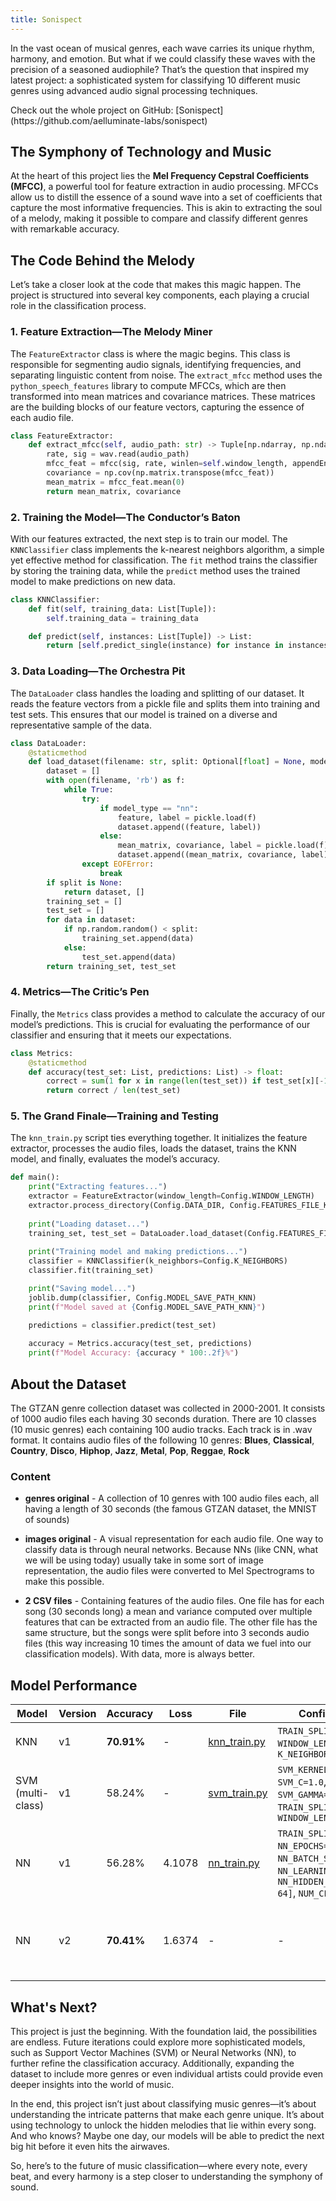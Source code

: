 ```yaml
---
title: Sonispect
---
```


In the vast ocean of musical genres, each wave carries its unique rhythm, harmony, and emotion. But what if we could classify these waves with the precision of a seasoned audiophile? That’s the question that inspired my latest project: a sophisticated system for classifying 10 different music genres using advanced audio signal processing techniques.

<Callout type="info" title="See it in Action!">
  Check out the whole project on GitHub: [Sonispect](https://github.com/aelluminate-labs/sonispect)
</Callout>


## The Symphony of Technology and Music

At the heart of this project lies the **Mel Frequency Cepstral Coefficients (MFCC)**, a powerful tool for feature extraction in audio processing. MFCCs allow us to distill the essence of a sound wave into a set of coefficients that capture the most informative frequencies. This is akin to extracting the soul of a melody, making it possible to compare and classify different genres with remarkable accuracy.

## The Code Behind the Melody

Let’s take a closer look at the code that makes this magic happen. The project is structured into several key components, each playing a crucial role in the classification process.

### 1. Feature Extraction—The Melody Miner

The `FeatureExtractor` class is where the magic begins. This class is responsible for segmenting audio signals, identifying frequencies, and separating linguistic content from noise. The `extract_mfcc` method uses the `python_speech_features` library to compute MFCCs, which are then transformed into mean matrices and covariance matrices. These matrices are the building blocks of our feature vectors, capturing the essence of each audio file.

```python 
class FeatureExtractor:
    def extract_mfcc(self, audio_path: str) -> Tuple[np.ndarray, np.ndarray]:
        rate, sig = wav.read(audio_path)
        mfcc_feat = mfcc(sig, rate, winlen=self.window_length, appendEnergy=False, nfft=1024)
        covariance = np.cov(np.matrix.transpose(mfcc_feat))
        mean_matrix = mfcc_feat.mean(0)
        return mean_matrix, covariance
```

### 2. Training the Model—The Conductor’s Baton

With our features extracted, the next step is to train our model. The `KNNClassifier` class implements the k-nearest neighbors algorithm, a simple yet effective method for classification. The `fit` method trains the classifier by storing the training data, while the `predict` method uses the trained model to make predictions on new data.

```python
class KNNClassifier:
    def fit(self, training_data: List[Tuple]):
        self.training_data = training_data

    def predict(self, instances: List[Tuple]) -> List:
        return [self.predict_single(instance) for instance in instances]
```

### 3. Data Loading—The Orchestra Pit

The `DataLoader` class handles the loading and splitting of our dataset. It reads the feature vectors from a pickle file and splits them into training and test sets. This ensures that our model is trained on a diverse and representative sample of the data.

```python
class DataLoader:
    @staticmethod
    def load_dataset(filename: str, split: Optional[float] = None, model_type: str = "knn") -> Tuple[List, List]:
        dataset = []
        with open(filename, 'rb') as f:
            while True:
                try:
                    if model_type == "nn":
                        feature, label = pickle.load(f)
                        dataset.append((feature, label))
                    else:
                        mean_matrix, covariance, label = pickle.load(f)
                        dataset.append((mean_matrix, covariance, label))
                except EOFError:
                    break
        if split is None:
            return dataset, []
        training_set = []
        test_set = []
        for data in dataset:
            if np.random.random() < split:
                training_set.append(data)
            else:
                test_set.append(data)
        return training_set, test_set
```

### 4. Metrics—The Critic’s Pen

Finally, the `Metrics` class provides a method to calculate the accuracy of our model’s predictions. This is crucial for evaluating the performance of our classifier and ensuring that it meets our expectations.

```python
class Metrics:
    @staticmethod
    def accuracy(test_set: List, predictions: List) -> float:
        correct = sum(1 for x in range(len(test_set)) if test_set[x][-1] == predictions[x])
        return correct / len(test_set)
```

### 5. The Grand Finale—Training and Testing

The `knn_train.py` script ties everything together. It initializes the feature extractor, processes the audio files, loads the dataset, trains the KNN model, and finally, evaluates the model’s accuracy.

```python 
def main():
    print("Extracting features...")
    extractor = FeatureExtractor(window_length=Config.WINDOW_LENGTH)
    extractor.process_directory(Config.DATA_DIR, Config.FEATURES_FILE_KNN, model_type="knn")
    
    print("Loading dataset...")
    training_set, test_set = DataLoader.load_dataset(Config.FEATURES_FILE_KNN, Config.TRAIN_SPLIT, model_type="knn")
    
    print("Training model and making predictions...")
    classifier = KNNClassifier(k_neighbors=Config.K_NEIGHBORS)
    classifier.fit(training_set)

    print("Saving model...")
    joblib.dump(classifier, Config.MODEL_SAVE_PATH_KNN)
    print(f"Model saved at {Config.MODEL_SAVE_PATH_KNN}")

    predictions = classifier.predict(test_set)
    
    accuracy = Metrics.accuracy(test_set, predictions)
    print(f"Model Accuracy: {accuracy * 100:.2f}%")
```

## About the Dataset

The GTZAN genre collection dataset was collected in 2000-2001. It consists of 1000 audio files each having 30 seconds duration. There are 10 classes (10 music genres) each containing 100 audio tracks. Each track is in .wav format. It contains audio files of the following 10 genres: **Blues**, **Classical**, **Country**, **Disco**, **Hiphop**, **Jazz**, **Metal**, **Pop**, **Reggae**, **Rock**

### Content

- **genres original** - A collection of 10 genres with 100 audio files each, all having a length of 30 seconds (the famous GTZAN dataset, the MNIST of sounds)

- **images original** - A visual representation for each audio file. One way to classify data is through neural networks. Because NNs (like CNN, what we will be using today) usually take in some sort of image representation, the audio files were converted to Mel Spectrograms to make this possible.

- **2 CSV files** - Containing features of the audio files. One file has for each song (30 seconds long) a mean and variance computed over multiple features that can be extracted from an audio file. The other file has the same structure, but the songs were split before into 3 seconds audio files (this way increasing 10 times the amount of data we fuel into our classification models). With data, more is always better.

## Model Performance

| Model | Version | Accuracy | Loss | File | Configurations | Remarks | 
| --- | --- | --- | --- | --- | --- | --- |
| KNN | v1 | **70.91%** | - | [knn_train.py](/src/training/knn_train.py) | `TRAIN_SPLIT=0.66`, `WINDOW_LENGHT=0.022`, `K_NEIGHBORS=5` | - |
| SVM (multi-class) | v1 | 58.24% | - | [svm_train.py](/src/training/svm_train.py) | `SVM_KERNEL="rbf`, `SVM_C=1.0`, `SVM_GAMMA="scale"`, `TRAIN_SPLIT=0.66`, `WINDOW_LENGTH=0.020` | - |
| NN | v1 | 56.28% | 4.1078  | [nn_train.py](/src/training/nn_train.py) | `TRAIN_SPLIT_NN=0.8`, `NN_EPOCHS=50`, `NN_BATCH_SIZE=32`, `NN_LEARNING_RATE=0.001`, `NN_HIDDEN_UNITS=[128, 64]`, `NUM_CLASSES=10` | - |
| NN | v2 | **70.41%** | 1.6374 | - | - | Added Dropout, Batch Normalization, and Early Stopping |

## What's Next?

This project is just the beginning. With the foundation laid, the possibilities are endless. Future iterations could explore more sophisticated models, such as Support Vector Machines (SVM) or Neural Networks (NN), to further refine the classification accuracy. Additionally, expanding the dataset to include more genres or even individual artists could provide even deeper insights into the world of music.

In the end, this project isn’t just about classifying music genres—it’s about understanding the intricate patterns that make each genre unique. It’s about using technology to unlock the hidden melodies that lie within every song. And who knows? Maybe one day, our models will be able to predict the next big hit before it even hits the airwaves.

So, here’s to the future of music classification—where every note, every beat, and every harmony is a step closer to understanding the symphony of sound.

